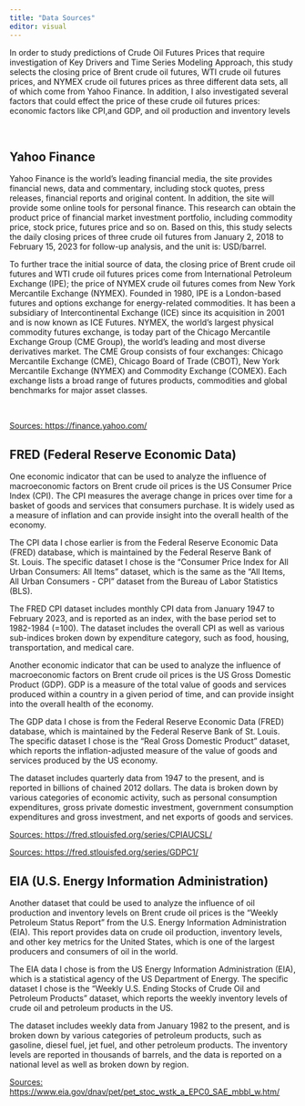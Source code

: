 ```yaml
---
title: "Data Sources"
editor: visual
---
```


In order to study predictions of Crude Oil Futures Prices that require investigation of Key Drivers and Time Series Modeling Approach, this study selects the closing price of Brent crude oil futures, WTI crude oil futures prices, and NYMEX crude oil futures prices as three different data sets, all of which come from Yahoo Finance. In addition, I also investigated several factors that could effect the price of these crude oil futures prices: economic factors like CPI,and GDP, and oil production and inventory levels

 

## **Yahoo Finance**

Yahoo Finance is the world's leading financial media, the site provides financial news, data and commentary, including stock quotes, press releases, financial reports and original content. In addition, the site will provide some online tools for personal finance. This research can obtain the product price of financial market investment portfolio, including commodity price, stock price, futures price and so on. Based on this, this study selects the daily closing prices of three crude oil futures from January 2, 2018 to February 15, 2023 for follow-up analysis, and the unit is: USD/barrel.

To further trace the initial source of data, the closing price of Brent crude oil futures and WTI crude oil futures prices come from International Petroleum Exchange (IPE); the price of NYMEX crude oil futures comes from New York Mercantile Exchange (NYMEX). Founded in 1980, IPE is a London-based futures and options exchange for energy-related commodities. It has been a subsidiary of Intercontinental Exchange (ICE) since its acquisition in 2001 and is now known as ICE Futures. NYMEX, the world's largest physical commodity futures exchange, is today part of the Chicago Mercantile Exchange Group (CME Group), the world's leading and most diverse derivatives market. The CME Group consists of four exchanges: Chicago Mercantile Exchange (CME), Chicago Board of Trade (CBOT), New York Mercantile Exchange (NYMEX) and Commodity Exchange (COMEX). Each exchange lists a broad range of futures products, commodities and global benchmarks for major asset classes.

 

[Sources: <https://finance.yahoo.com/>]{.underline}

## FRED (Federal Reserve Economic Data)

One economic indicator that can be used to analyze the influence of macroeconomic factors on Brent crude oil prices is the US Consumer Price Index (CPI). The CPI measures the average change in prices over time for a basket of goods and services that consumers purchase. It is widely used as a measure of inflation and can provide insight into the overall health of the economy.

The CPI data I chose earlier is from the Federal Reserve Economic Data (FRED) database, which is maintained by the Federal Reserve Bank of St. Louis. The specific dataset I chose is the "Consumer Price Index for All Urban Consumers: All Items" dataset, which is the same as the "All Items, All Urban Consumers - CPI" dataset from the Bureau of Labor Statistics (BLS).

The FRED CPI dataset includes monthly CPI data from January 1947 to February 2023, and is reported as an index, with the base period set to 1982-1984 (=100). The dataset includes the overall CPI as well as various sub-indices broken down by expenditure category, such as food, housing, transportation, and medical care.

Another economic indicator that can be used to analyze the influence of macroeconomic factors on Brent crude oil prices is the US Gross Domestic Product (GDP). GDP is a measure of the total value of goods and services produced within a country in a given period of time, and can provide insight into the overall health of the economy.

The GDP data I chose is from the Federal Reserve Economic Data (FRED) database, which is maintained by the Federal Reserve Bank of St. Louis. The specific dataset I chose is the "Real Gross Domestic Product" dataset, which reports the inflation-adjusted measure of the value of goods and services produced by the US economy.

The dataset includes quarterly data from 1947 to the present, and is reported in billions of chained 2012 dollars. The data is broken down by various categories of economic activity, such as personal consumption expenditures, gross private domestic investment, government consumption expenditures and gross investment, and net exports of goods and services.

[Sources: <https://fred.stlouisfed.org/series/CPIAUCSL/>]{.underline}

[Sources: <https://fred.stlouisfed.org/series/GDPC1/>]{.underline}

## EIA (U.S. Energy Information Administration)

Another dataset that could be used to analyze the influence of oil production and inventory levels on Brent crude oil prices is the "Weekly Petroleum Status Report" from the U.S. Energy Information Administration (EIA). This report provides data on crude oil production, inventory levels, and other key metrics for the United States, which is one of the largest producers and consumers of oil in the world.

The EIA data I chose is from the US Energy Information Administration (EIA), which is a statistical agency of the US Department of Energy. The specific dataset I chose is the "Weekly U.S. Ending Stocks of Crude Oil and Petroleum Products" dataset, which reports the weekly inventory levels of crude oil and petroleum products in the US.

The dataset includes weekly data from January 1982 to the present, and is broken down by various categories of petroleum products, such as gasoline, diesel fuel, jet fuel, and other petroleum products. The inventory levels are reported in thousands of barrels, and the data is reported on a national level as well as broken down by region.

[Sources: <https://www.eia.gov/dnav/pet/pet_stoc_wstk_a_EPC0_SAE_mbbl_w.htm/>]{.underline}
